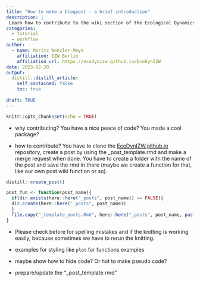```yaml
---
title: "How to make a blogpost - a brief introduction"
description: |
 Learn how to contribute to the wiki section of the Ecological Dynamics Department webpage. If you think you have an important information, script, package or just a pieace of code that might be intersesting for your colleagues you can create easily a blog post and add this to the wiki section of the webpage.
categories:
  - tutorial
  - workflow
author:
  - name: Moritz Wenzler-Meya
    affiliation: IZW Berlin
    affiliation_url: https://ecodynizw.github.io/EcoDynIZW
date: 2023-02-20
output:
  distill::distill_article:
    self_contained: false
    toc: true
    
draft: TRUE
---
```


```r
knitr::opts_chunk$set(echo = TRUE)
```

- why contributing?
  You have a nice peace of code? You made a cool package?

- how to contribute?
  You have to clone the [EcoDynIZW.github.io](x-github-client://openRepo/https://github.com/EcoDynIZW/EcoDynIZW.github.io) repository, create a post by using the _post_template.rmd and make a merge request when done.
  You have to create a folder with the name of the post and save the rmd in there (maybe we create a function for that, like our own post wiki function or so).
  
```r
distill::create_post()

post_fun <- function(post_name){
  if(dir.exists(here::here("_posts", post_name)) == FALSE){
  dir.create(here::here("_posts", post_name))
  }
  file.copy("_template_posts.Rmd", here::here("_posts", post_name, paste0(post_name, ".rmd")))
}

```

  

- Please check before for spelling mistakes and if the knitting is working easily, because sometimes we have to rerun the knitting.

- examples for styling like `plot` for functions examples

- maybe show how to hide code? Or hot to make pseudo code? 

- prepare/update the "_post_template.rmd"


